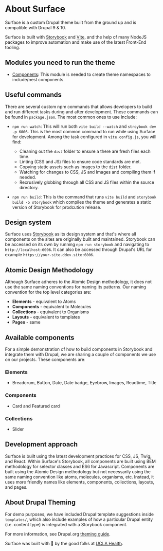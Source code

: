 
<Meta title="Getting started/Intro" />

# About Surface

Surface is a custom Drupal theme built from the ground up and is compatible with Drupal 9 & 10.

Surface is built with [Storybook](https://storybook.js.org/) and [Vite](https://vitejs.dev/), and the help of many NodeJS packages to improve automation and make use of the latest Front-End tooling.

## Modules you need to run the theme

* [Components](https://www.drupal.org/project/components): This module is needed to create theme namespaces to include/nest components.

## Useful commands

There are several custom npm commands that allows developers to build and run different
tasks during and after development. These commands can be found in `package.json`.
The most common ones to use include:

* `npm run watch`: This will run both `vite build --watch` and `stroybook dev -p 6006`.  This is the most common command to run while using Surface for development.  Among the task configured in `vite.config.js`, you will find:
  * Cleaning out the `dist` folder to ensure a there are fresh files each time.
  * Linting (CSS and JS) files to ensure code standards are met.
  * Copying static assets such as images to the `dist` folder.
  * Watching for changes to CSS, JS and Images and compiling them if needed.
  * Recrusively globbing through all CSS and JS files within the source directory.

* `npm run build`: This is the command that runs `vite build` and `storybook build -o storybook` which compiles the theme and generates a static version of Storybook for prodcution release.

## Design system

Surface uses [Storybook](https://storybook.js.org/) as its design system and that's where all components
on the sites are originally built and maintained.  Storybook can be accessed on its own by running `npm run storybook`
and navigating to `http://localhost:6006`.  It can also be accessed through Drupal's URL for example `https://your-site.ddev.site:6006`.

## Atomic Design Methodology

Although Surface adheres to the Atomic Design methodology, it does not use the same naming conventions for naming its patterns.  Our naming convention for the top level categories are:

* **Elements** - equivalent to Atoms
* **Components** - equivalent to Molecules
* **Collections** - equivalent to Organisms
* **Layouts** - equivalent to templates
* **Pages** - same

## Available components

For a simple demonstration of how to build components in Storybook and integrate them with Drupal, we are sharing a couple of components we use on our projects. These components are:

### Elements

* Breadcrum, Button, Date, Date badge, Eyebrow, Images, Readtime, Title

### Components

* Card and Featured card

### Collections

* Slider

## Development approach

Surface is built using the latest development practices for CSS, JS, Twig, and React.  Within Surface's Storybook,
all components are built using BEM methodology for selector classes and ES6 for Javascript.
Components are built using the Atomic Design methodology but not necessarily using the same naming convention
like atoms, molecules, organisms, etc.  Instead, it uses more friendly names like elements, components, collections,
layouts, and pages.

## About Drupal Theming

For demo purposes, we have included Drupal template suggestions inside `templates/`, which also include examples of how a particular Drupal entity (i.e. content type) is integrated with a Storybook component.

For more information, see Drupal.org [theming guide](
https://www.drupal.org/docs/develop/theming-drupal).

Surface was built with 🩵 by the good folks at [UCLA Health](https://it.uclahealth.org/about/dgit/teams/web-development).
